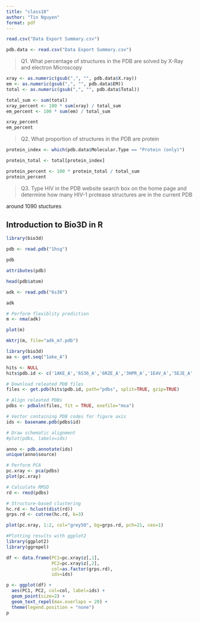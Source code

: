 ```yaml
---
title: "class10"
author: "Tin Nguyen"
format: pdf
---
```


```r
read.csv("Data Export Summary.csv")

pdb.data <- read.csv("Data Export Summary.csv")
```

>Q1. What percentage of structures in the PDB are solved by X-Ray and electron Microscopy


```r

xray <- as.numeric(gsub(",", "", pdb.data$X.ray))
em <- as.numeric(gsub(",", "", pdb.data$EM))
total <- as.numeric(gsub(",", "", pdb.data$Total))

total_sum <- sum(total)
xray_percent <- 100 * sum(xray) / total_sum
em_percent <- 100 * sum(em) / total_sum

xray_percent
em_percent

```


>Q2. What proportion of structures in the PDB are protein


```r


protein_index <- which(pdb.data$Molecular.Type == "Protein (only)")

protein_total <- total[protein_index]

protein_percent <- 100 * protein_total / total_sum
protein_percent

```



>Q3. Type HIV in the PDB website search box on the home page and determine how many HIV-1 protease structures are in the current PDB

around 1090 stuctures

## Introduction to Bio3D in R

```r
library(bio3d)
```

```r
pdb <- read.pdb("1hsg")
```

```r
pdb
```
```r
attributes(pdb)
```

```r
head(pdb$atom)
```



```r
adk <- read.pdb("6s36")
```

```r
adk
```

```r
# Perform flexiblity prediction
m <- nma(adk)
```

```r
plot(m)
```


```r
mktrj(m, file="adk_m7.pdb")
```



```r
library(bio3d)
aa <- get.seq("1ake_A")
```

```r
hits <- NULL
hits$pdb.id <- c('1AKE_A','6S36_A','6RZE_A','3HPR_A','1E4V_A','5EJE_A','1E4Y_A','3X2S_A','6HAP_A','6HAM_A','4K46_A','3GMT_A','4PZL_A')
```

```r
# Download releated PDB files
files <- get.pdb(hits$pdb.id, path="pdbs", split=TRUE, gzip=TRUE)
```

```r
# Align releated PDBs
pdbs <- pdbaln(files, fit = TRUE, exefile="msa")
```

```r
# Vector containing PDB codes for figure axis
ids <- basename.pdb(pdbs$id)

# Draw schematic alignment
#plot(pdbs, labels=ids)
```

```r
anno <- pdb.annotate(ids)
unique(anno$source)
```

```r
# Perform PCA
pc.xray <- pca(pdbs)
plot(pc.xray)
```

```r
# Calculate RMSD
rd <- rmsd(pdbs)

# Structure-based clustering
hc.rd <- hclust(dist(rd))
grps.rd <- cutree(hc.rd, k=3)

plot(pc.xray, 1:2, col="grey50", bg=grps.rd, pch=21, cex=1)
```

```r
#Plotting results with ggplot2
library(ggplot2)
library(ggrepel)

df <- data.frame(PC1=pc.xray$z[,1], 
                 PC2=pc.xray$z[,2], 
                 col=as.factor(grps.rd),
                 ids=ids)

p <- ggplot(df) + 
  aes(PC1, PC2, col=col, label=ids) +
  geom_point(size=2) +
  geom_text_repel(max.overlaps = 20) +
  theme(legend.position = "none")
p
```




